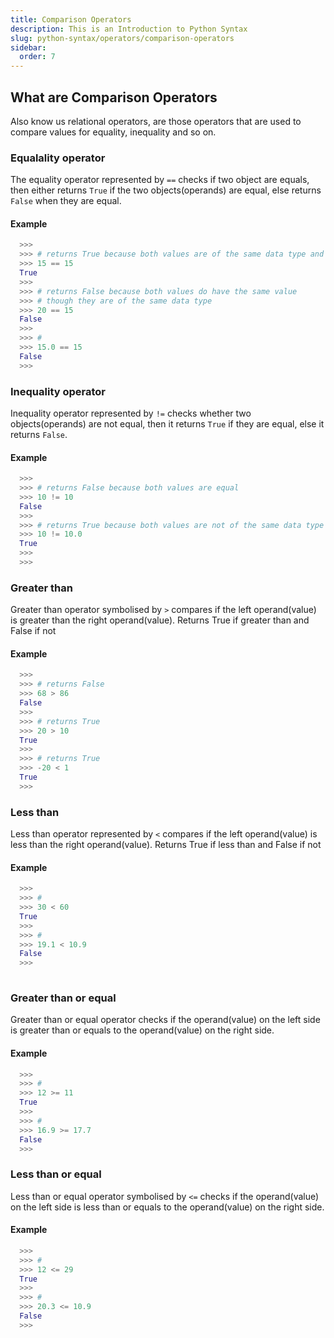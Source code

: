 ```yaml
---
title: Comparison Operators
description: This is an Introduction to Python Syntax
slug: python-syntax/operators/comparison-operators
sidebar:
  order: 7
---
```



## What are Comparison Operators

Also know us relational operators, are those operators that are used to compare values for equality, inequality and so on.


### Equalality operator

The equality operator represented by `==` checks if two object are equals, then either returns `True` if the two objects(operands) are equal, else returns `False` when they are equal.

#### Example

```py 
  >>> 
  >>> # returns True because both values are of the same data type and value 
  >>> 15 == 15
  True 
  >>>
  >>> # returns False because both values do have the same value 
  >>> # though they are of the same data type
  >>> 20 == 15
  False 
  >>> 
  >>> # 
  >>> 15.0 == 15 
  False 
  >>>
```


### Inequality operator 

Inequality operator represented by `!=` checks whether two objects(operands) are not equal, then it returns `True` if they are equal, else it returns `False`.


#### Example

```py 
  >>>
  >>> # returns False because both values are equal  
  >>> 10 != 10
  False 
  >>>
  >>> # returns True because both values are not of the same data type
  >>> 10 != 10.0 
  True 
  >>>
  >>> 
```


### Greater than 

Greater than operator symbolised by `>` compares if the left operand(value) is greater than the right operand(value). Returns True if greater than and False if not


#### Example

```py 
  >>>
  >>> # returns False
  >>> 68 > 86
  False 
  >>>
  >>> # returns True 
  >>> 20 > 10
  True
  >>>
  >>> # returns True 
  >>> -20 < 1
  True 
  >>> 
```


### Less than 

Less than operator represented by `<` compares if the left operand(value) is less than the right operand(value). Returns True if less than and False if not

#### Example

```py 
  >>>
  >>> # 
  >>> 30 < 60 
  True 
  >>>
  >>> # 
  >>> 19.1 < 10.9
  False
  >>>
  
```



### Greater than or equal 

Greater than or equal operator checks if the operand(value) on the left side is greater than or equals to the operand(value) on the right side.


#### Example

```py 
  >>>
  >>> # 
  >>> 12 >= 11
  True
  >>>
  >>> # 
  >>> 16.9 >= 17.7
  False 
  >>> 
```



### Less than or equal

Less than or equal operator symbolised by `<=` checks if the operand(value) on the left side is less than or equals to the operand(value) on the right side.


#### Example

```py 
  >>>
  >>> # 
  >>> 12 <= 29
  True
  >>>
  >>> # 
  >>> 20.3 <= 10.9
  False
  >>> 
```


